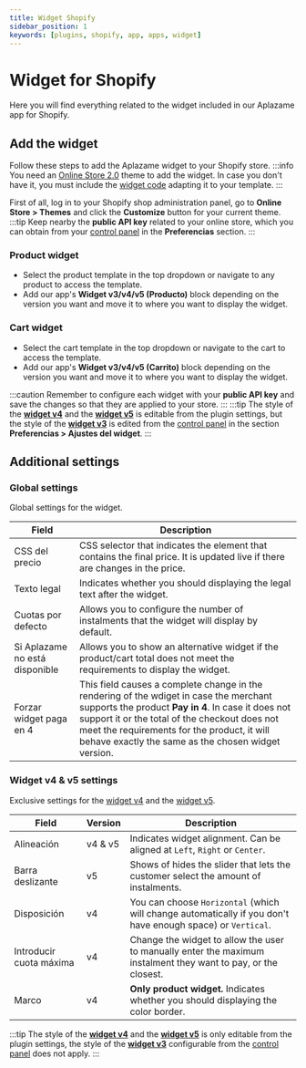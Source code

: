 ```yaml
---
title: Widget Shopify
sidebar_position: 1
keywords: [plugins, shopify, app, apps, widget]
---
```

# Widget for Shopify
Here you will find everything related to the widget included in our Aplazame app for Shopify.

## Add the widget
Follow these steps to add the Aplazame widget to your Shopify store.
:::info
  You need an [Online Store 2.0](https://help.shopify.com/en/manual/online-store/themes/managing-themes/upgrading-themes) theme to add the widget.
  In case you don't have it, you must include the [widget code](../../../api/widget) adapting it to your template.
:::

First of all, log in to your Shopify shop administration panel, go to **Online Store > Themes** and click the **Customize** button for your current theme.
:::tip
  Keep nearby the **public API key** related to your online store, which you can obtain from your [control panel](https://vendors.aplazame.com/) in the **Preferencias** section.
:::

### Product widget
- Select the product template in the top dropdown or navigate to any product to access the template.
- Add our app's **Widget v3/v4/v5 (Producto)** block depending on the version you want and move it to where you want to display the widget.

### Cart widget
- Select the cart template in the top dropdown or navigate to the cart to access the template.
- Add our app's **Widget v3/v4/v5 (Carrito)** block depending on the version you want and move it to where you want to display the widget.

:::caution
  Remember to configure each widget with your **public API key** and save the changes so that they are applied to your store.
:::
:::tip
  The style of the [**widget v4**](../../../api/widget/widget-v4) and the [**widget v5**](../../../api/widget/widget-v5) is editable from the plugin settings, but the style of the [**widget v3**](../../../api/widget/installment-payment#simulación) is edited from the [control panel](https://vendors.aplazame.com/) in the section **Preferencias > Ajustes del widget**.
:::

## Additional settings
### Global settings
Global settings for the widget.

Field | Description
----- | -----------
CSS del precio | CSS selector that indicates the element that contains the final price. It is updated live if there are changes in the price.
Texto legal | Indicates whether you should displaying the legal text after the widget.
Cuotas por defecto | Allows you to configure the number of instalments that the widget will display by default.
Si Aplazame no está disponible | Allows you to show an alternative widget if the product/cart total does not meet the requirements to display the widget.
Forzar widget paga en 4 | This field causes a complete change in the rendering of the wdiget in case the merchant supports the product **Pay in 4**. In case it does not support it or the total of the checkout does not meet the requirements for the product, it will behave exactly the same as the chosen widget version.

### Widget v4 & v5 settings
Exclusive settings for the [widget v4](../../../api/widget/widget-v4) and the [widget v5](../../../api/widget/widget-v5).

Field | Version | Description
----- | ------- | -----------
Alineación | v4 & v5 | Indicates widget alignment. Can be aligned at `Left`, `Right` or `Center`.
Barra deslizante | v5 | Shows of hides the slider that lets the customer select the amount of instalments.
Disposición | v4 | You can choose `Horizontal` (which will change automatically if you don't have enough space) or `Vertical`.
Introducir cuota máxima | v4 | Change the widget to allow the user to manually enter the maximum instalment they want to pay, or the closest.
Marco | v4 | **Only product widget.** Indicates whether you should displaying the color border.
:::tip
  The style of the [**widget v4**](../../../api/widget/widget-v4) and the [**widget v5**](../../../api/widget/widget-v5) is only editable from the plugin settings, the style of the [**widget v3**](../../../api/widget/installment-payment#simulación) configurable from the [control panel](https://vendors.aplazame.com/) does not apply.
:::

